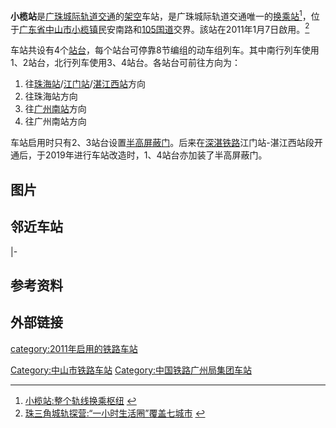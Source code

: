 {{Infobox China railway station
|车站名称=小榄站
|图片= Xiaolan Railway Station Platform.jpg
|图片介绍=小榄站站台
|英文名称 = Xiaolan Railway Station
|车站代码 = 65918
|电报码 = EAQ
|拼音码 = XLA
|车站位置= [[广东省|广东省]][[中山市|中山市]][[小榄镇|小榄镇]]民安南路和[[105国道|105国道]]交界
|坐标={{coord|22|39|1.84|N|113|15|52.15|E|display=inline,title}}
|归属=[[广州铁路集团|广州铁路集团]]
|线路=[[廣珠城際軌道交通|廣珠城際軌道交通]]
|车站等级=
|到发线数目=4
|月台数目=4
|网站=
|站线配置图={{小榄站RDT}}
}}

'''小榄站'''是[[广珠城际轨道交通|广珠城际轨道交通]]的[[架空|架空]]车站，是广珠城际轨道交通唯一的[[换乘站|换乘站]]<ref>[http://www.citygf.com/FSNews/080/2407/03/201012/t20101216_1002081.html 小榄站:整个轨线换乘枢纽] {{webarchive|url=https://web.archive.org/web/20110101072715/http://www.citygf.com/FSNews/080/2407/03/201012/t20101216_1002081.html |date=2011-01-01 }}</ref>，位于[[广东省|广东省]][[中山市|中山市]][[小榄镇|小榄镇]]民安南路和[[105国道|105国道]]交界。該站在2011年1月7日啟用。<ref>[http://news.ycwb.com/2011-01/04/content_3240530_8.htm 珠三角城轨探营:“一小时生活圈”覆盖七城市] {{Wayback|url=http://news.ycwb.com/2011-01/04/content_3240530_8.htm |date=20160306232508 }}</ref>

车站共设有4个[[站台|站台]]，每个站台可停靠8节编组的动车组列车。其中南行列车使用1、2站台，北行列车使用3、4站台。各站台可前往方向为：
# 往[[珠海站|珠海站]]/[[江门站|江门站]]/[[湛江西站|湛江西站]]方向
# 往珠海站方向
# 往[[广州南站|广州南站]]方向
# 往广州南站方向

车站启用时只有2、3站台设置[[半高屏蔽门|半高屏蔽门]]。后来在[[深湛铁路|深湛铁路]]江门站-湛江西站段开通后，于2019年进行车站改造时，1、4站台亦加装了半高屏蔽门。

==图片==
{{gallery
|width=200
|File:Xiaolan Railway Station Platform 02.jpg|车站站台
|File:CIT001 at Xiaolan Station.jpg|[[中国铁路高速综合检测列车|检测车]]正在通过小榄站
|File:CRH2A-4064@XLA (20190221161751).jpg|广州局集团的CRH2A统型车担当的D1841次正在通过小榄站
}}

==邻近车站==
{{start rail box|[[中国铁路|中国铁路]]}}
{{s-inop|[[南头站|南头站]]|[[广珠城际铁路|广珠城际铁路]]{{站|广州南}}方向|rows=2}}
{{s-line|[[广珠城际铁路|广珠城际铁路]]<br />← 8km 小榄站 9km →}}
{{s-inop|[[东升站|东升站]]|{{站|珠海}}方向}}
|-
{{s-line|[[广珠城际铁路|广珠城际铁路]]（江门支线）<br />{{0}}{{0}} {{0}}{{0}}{{0}} 小榄站 7km →}}
{{s-inop|[[古镇站|古镇站]]|{{站|江门}}方向}}
{{end box}}

== 参考资料 ==
{{Reflist}}

== 外部链接 ==
{{Commonscat|Xiaolan Railway Station}}

{{廣珠城際軌道交通}}
{{珠三角交通}}

[[Category:中山市铁路车站|Category:中山市铁路车站]]
[[category:2011年启用的铁路车站|category:2011年启用的铁路车站]]
[[Category:中国铁路广州局集团车站|Category:中国铁路广州局集团车站]]